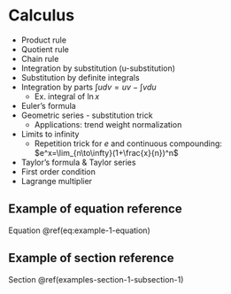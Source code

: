 # Calculus {#calc}

- Product rule
- Quotient rule
- Chain rule
- Integration by substitution (u-substitution)
- Substitution by definite integrals
- Integration by parts $\int udv=uv-\int vdu$
  - Ex. integral of $\ln{x}$
- Euler's formula
- Geometric series - substitution trick
  - Applications: trend weight normalization
- Limits to infinity
  - Repetition trick for $e$ and continuous compounding: $e^x=\lim_{n\to\infty}(1+\frac{x}{n})^n$
- Taylor’s formula & Taylor series
- First order condition
- Lagrange multiplier

## Example of equation reference

Equation \@ref(eq:example-1-equation)

## Example of section reference

Section \@ref(examples-section-1-subsection-1)
